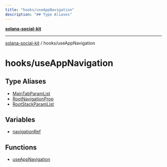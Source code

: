 ```yaml
---
title: "hooks/useAppNavigation"
description: "## Type Aliases"
---
```


[**solana-social-kit**](../../README.mdx)

***

[solana-social-kit](../../README.mdx) / hooks/useAppNavigation

# hooks/useAppNavigation

## Type Aliases

- [MainTabParamList](type-aliases/MainTabParamList.mdx)
- [RootNavigationProp](type-aliases/RootNavigationProp.mdx)
- [RootStackParamList](type-aliases/RootStackParamList.mdx)

## Variables

- [navigationRef](variables/navigationRef.mdx)

## Functions

- [useAppNavigation](functions/useAppNavigation.mdx)
